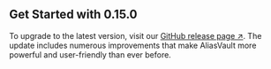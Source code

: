 ## Get Started with 0.15.0

To upgrade to the latest version, visit our [GitHub release page ↗](https://github.com/lanedirt/AliasVault/releases/tag/0.15.0). The update includes numerous improvements that make AliasVault more powerful and user-friendly than ever before. 